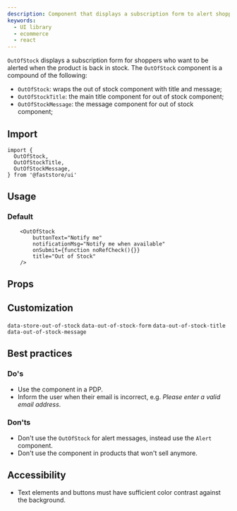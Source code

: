 ```yaml
---
description: Component that displays a subscription form to alert shoppers when the product is back in stock.
keywords:
  - UI library
  - ecommerce
  - react
---
```



`OutOfStock` displays a subscription form for shoppers who want to be alerted when the product is back in stock.
The `OutOfStock` component is a compound of the following:

- `OutOfStock`: wraps the out of stock component with title and message;
- `OutOfStockTitle`: the main title component for out of stock component;
- `OutOfStockMessage`: the message component for out of stock component;

## Import

```tsx
import {
  OutOfStock,
  OutOfStockTitle,
  OutOfStockMessage,
} from '@faststore/ui'
```

## Usage

### Default

```tsx live
    <OutOfStock
        buttonText="Notify me"
        notificationMsg="Notify me when available"
        onSubmit={function noRefCheck(){}}
        title="Out of Stock"
    />
```

## Props

<PropsSection name="OutOfStock" />

## Customization
`data-store-out-of-stock`
`data-out-of-stock-form`
`data-out-of-stock-title`
`data-out-of-stock-message`

## Best practices

### Do's
- Use the component in a PDP. 
- Inform the user when their email is incorrect, e.g. *Please enter a valid email address*.


### Don'ts
- Don't use the `OutOfStock` for alert messages, instead use the `Alert` component.
- Don't use the component in products that won't sell anymore.

## Accessibility
- Text elements and buttons must have sufficient color contrast against the background.
